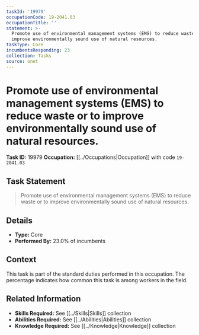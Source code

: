 ```yaml
---
taskId: '19979'
occupationCode: 19-2041.03
occupationTitle: ''
statement: >-
  Promote use of environmental management systems (EMS) to reduce waste or to
  improve environmentally sound use of natural resources.
taskType: Core
incumbentsResponding: 23
collection: Tasks
source: onet
---
```

# Promote use of environmental management systems (EMS) to reduce waste or to improve environmentally sound use of natural resources.

**Task ID:** 19979
**Occupation:** [[../Occupations|Occupation]] with code `19-2041.03`

## Task Statement

> Promote use of environmental management systems (EMS) to reduce waste or to improve environmentally sound use of natural resources.

## Details

- **Type:** Core
- **Performed By:** 23.0% of incumbents

## Context

This task is part of the standard duties performed in this occupation. The percentage indicates how common this task is among workers in the field.

## Related Information

- **Skills Required:** See [[../Skills|Skills]] collection
- **Abilities Required:** See [[../Abilities|Abilities]] collection
- **Knowledge Required:** See [[../Knowledge|Knowledge]] collection
